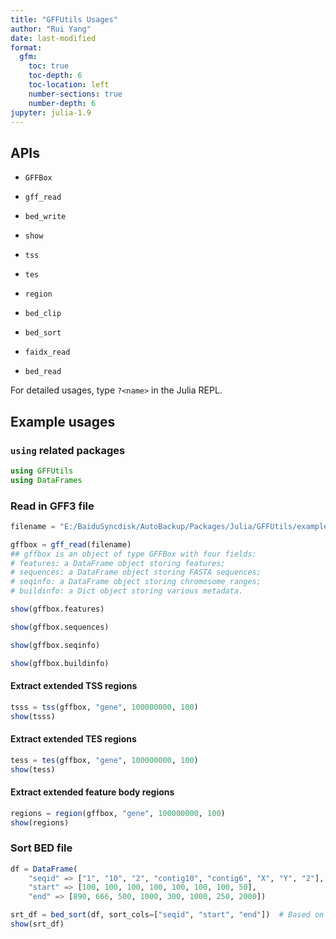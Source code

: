 ---
title: "GFFUtils Usages"
author: "Rui Yang"
date: last-modified
format:
  gfm:
    toc: true
    toc-depth: 6
    toc-location: left
    number-sections: true
    number-depth: 6
jupyter: julia-1.9
---

## APIs

-   `GFFBox`

-   `gff_read`

-   `bed_write`

-   `show`

-   `tss`

-   `tes`

-   `region`

-   `bed_clip`

-   `bed_sort`

-   `faidx_read`

-   `bed_read`

For detailed usages, type `?<name>` in the Julia REPL.

## Example usages

### `using` related packages

```{julia}
using GFFUtils
using DataFrames
```

### Read in GFF3 file

```{julia}
filename = "E:/BaiduSyncdisk/AutoBackup/Packages/Julia/GFFUtils/exampledata/example.gff3"

gffbox = gff_read(filename)
## gffbox is an object of type GFFBox with four fields:
# features: a DataFrame object storing features;
# sequences: a DataFrame object storing FASTA sequences;
# seqinfo: a DataFrame object storing chromosome ranges;
# buildinfo: a Dict object storing various metadata.
```

```{julia}
show(gffbox.features)
```

```{julia}
show(gffbox.sequences)
```

```{julia}
show(gffbox.seqinfo)
```

```{julia}
show(gffbox.buildinfo)
```

#### Extract extended TSS regions

```{julia}
tsss = tss(gffbox, "gene", 100000000, 100)
show(tsss)
```

#### Extract extended TES regions

```{julia}
tess = tes(gffbox, "gene", 100000000, 100)
show(tess)
```

#### Extract extended feature body regions

```{julia}
regions = region(gffbox, "gene", 100000000, 100)
show(regions)
```

### Sort BED file

```{julia}
df = DataFrame(
    "seqid" => ["1", "10", "2", "contig10", "contig6", "X", "Y", "2"],
    "start" => [100, 100, 100, 100, 100, 100, 100, 50],
    "end" => [890, 666, 500, 1000, 300, 1000, 250, 2000])

srt_df = bed_sort(df, sort_cols=["seqid", "start", "end"])  # Based on the first three columns in a BED file
show(srt_df)
```